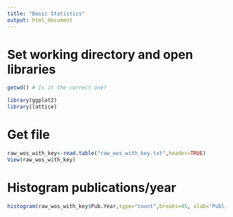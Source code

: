 ---
title: "Basic Statistics"
output: html_document
---

# Set working directory and open libraries

```{r}
getwd() # Is it the correct one?

library(ggplot2)
library(lattice)
```

# Get file
```{r}
raw_wos_with_key<-read.table("raw_wos_with_key.txt",header=TRUE)
View(raw_wos_with_key)
```

# Histogram publications/year
```{r}
histogram(raw_wos_with_key$Pub.Year,type="count",breaks=45, xlab="Publication Year", ylab="Number of Publications", col="lightskyblue")
```


